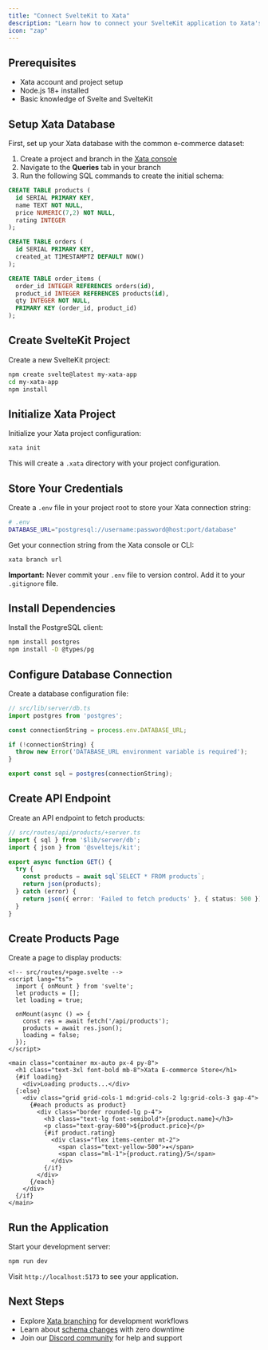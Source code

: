 ```yaml
---
title: "Connect SvelteKit to Xata"
description: "Learn how to connect your SvelteKit application to Xata's PostgreSQL platform. Get started with SvelteKit and PostgreSQL for fast, modern web apps."
icon: "zap"
---
```


## Prerequisites

- Xata account and project setup
- Node.js 18+ installed
- Basic knowledge of Svelte and SvelteKit

## Setup Xata Database

First, set up your Xata database with the common e-commerce dataset:

1. Create a project and branch in the [Xata console](https://console.xata.io)
2. Navigate to the **Queries** tab in your branch
3. Run the following SQL commands to create the initial schema:

```sql
CREATE TABLE products (
  id SERIAL PRIMARY KEY,
  name TEXT NOT NULL,
  price NUMERIC(7,2) NOT NULL,
  rating INTEGER
);

CREATE TABLE orders (
  id SERIAL PRIMARY KEY,
  created_at TIMESTAMPTZ DEFAULT NOW()
);

CREATE TABLE order_items (
  order_id INTEGER REFERENCES orders(id),
  product_id INTEGER REFERENCES products(id),
  qty INTEGER NOT NULL,
  PRIMARY KEY (order_id, product_id)
);
```

## Create SvelteKit Project

Create a new SvelteKit project:

```bash
npm create svelte@latest my-xata-app
cd my-xata-app
npm install
```

## Initialize Xata Project

Initialize your Xata project configuration:

```bash
xata init
```

This will create a `.xata` directory with your project configuration.

## Store Your Credentials

Create a `.env` file in your project root to store your Xata connection string:

```bash
# .env
DATABASE_URL="postgresql://username:password@host:port/database"
```

Get your connection string from the Xata console or CLI:

```bash
xata branch url
```

**Important:** Never commit your `.env` file to version control. Add it to your `.gitignore` file.

## Install Dependencies

Install the PostgreSQL client:

```bash
npm install postgres
npm install -D @types/pg
```

## Configure Database Connection

Create a database configuration file:

```typescript
// src/lib/server/db.ts
import postgres from 'postgres';

const connectionString = process.env.DATABASE_URL;

if (!connectionString) {
  throw new Error('DATABASE_URL environment variable is required');
}

export const sql = postgres(connectionString);
```

## Create API Endpoint

Create an API endpoint to fetch products:

```typescript
// src/routes/api/products/+server.ts
import { sql } from '$lib/server/db';
import { json } from '@sveltejs/kit';

export async function GET() {
  try {
    const products = await sql`SELECT * FROM products`;
    return json(products);
  } catch (error) {
    return json({ error: 'Failed to fetch products' }, { status: 500 });
  }
}
```

## Create Products Page

Create a page to display products:

```svelte
<!-- src/routes/+page.svelte -->
<script lang="ts">
  import { onMount } from 'svelte';
  let products = [];
  let loading = true;

  onMount(async () => {
    const res = await fetch('/api/products');
    products = await res.json();
    loading = false;
  });
</script>

<main class="container mx-auto px-4 py-8">
  <h1 class="text-3xl font-bold mb-8">Xata E-commerce Store</h1>
  {#if loading}
    <div>Loading products...</div>
  {:else}
    <div class="grid grid-cols-1 md:grid-cols-2 lg:grid-cols-3 gap-4">
      {#each products as product}
        <div class="border rounded-lg p-4">
          <h3 class="text-lg font-semibold">{product.name}</h3>
          <p class="text-gray-600">${product.price}</p>
          {#if product.rating}
            <div class="flex items-center mt-2">
              <span class="text-yellow-500">★</span>
              <span class="ml-1">{product.rating}/5</span>
            </div>
          {/if}
        </div>
      {/each}
    </div>
  {/if}
</main>
```



## Run the Application

Start your development server:

```bash
npm run dev
```

Visit `http://localhost:5173` to see your application.

## Next Steps

- Explore [Xata branching](/core-concepts/branching) for development workflows
- Learn about [schema changes](/core-concepts/schema-changes) with zero downtime
- Join our [Discord community](https://discord.gg/xata) for help and support 